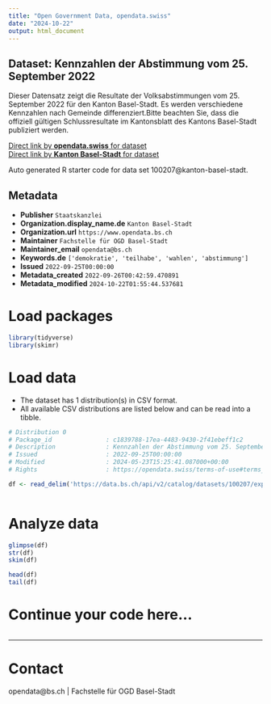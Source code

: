 ```yaml
---
title: "Open Government Data, opendata.swiss"
date: "2024-10-22"
output: html_document
---
```


## Dataset: Kennzahlen der Abstimmung vom 25. September 2022

Dieser Datensatz zeigt die Resultate der Volksabstimmungen vom 25. September 2022 für den Kanton Basel-Stadt. Es werden verschiedene Kennzahlen nach Gemeinde differenziert.Bitte beachten Sie, dass die offiziell gültigen Schlussresultate im Kantonsblatt des Kantons Basel-Stadt publiziert werden.

[Direct link by **opendata.swiss** for dataset](https://opendata.swiss/de/dataset/kennzahlen-der-abstimmung-vom-25-september-2022)<br>
[Direct link by **Kanton Basel-Stadt** for dataset](https://data.bs.ch/explore/dataset/100207/)

Auto generated R starter code for data set 100207@kanton-basel-stadt.

## Metadata

- **Publisher** `Staatskanzlei`
- **Organization.display_name.de** `Kanton Basel-Stadt`
- **Organization.url** `https://www.opendata.bs.ch`
- **Maintainer** `Fachstelle für OGD Basel-Stadt`
- **Maintainer_email** `opendata@bs.ch`
- **Keywords.de** `['demokratie', 'teilhabe', 'wahlen', 'abstimmung']`
- **Issued** `2022-09-25T00:00:00`
- **Metadata_created** `2022-09-26T00:42:59.470891`
- **Metadata_modified** `2024-10-22T01:55:44.537681`


# Load packages

```r

library(tidyverse)
library(skimr)

```

# Load data

-   The dataset has 1 distribution(s) in CSV format.
-   All available CSV distributions are listed below and can be read into a tibble.

```r

# Distribution 0
# Package_id               : c1839788-17ea-4483-9430-2f41ebeff1c2
# Description              : Kennzahlen der Abstimmung vom 25. September 2022 (csv)
# Issued                   : 2022-09-25T00:00:00
# Modified                 : 2024-05-23T15:25:41.087000+00:00
# Rights                   : https://opendata.swiss/terms-of-use#terms_by

df <- read_delim('https://data.bs.ch/api/v2/catalog/datasets/100207/exports/csv?use_labels=true')



```

# Analyze data

```r

glimpse(df)
str(df)
skim(df)

head(df)
tail(df)

```

# Continue your code here...

```r

```

------------------------------------------------------------------------

# Contact

opendata@bs.ch | Fachstelle für OGD Basel-Stadt
